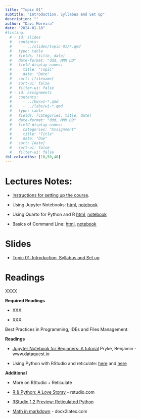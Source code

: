 ```yaml
---
title: "Topic 01"
subtitle: "Introduction, Syllabus and Set up"
description: ""
author: "Davi Moreira"
date: "2024-01-18"
#listing:
  # - id: slides
  #   contents:
  #     - ../slides/topic-01/*.qmd
  #   type: table
  #   fields: [title, date]
  #   date-format: "ddd, MMM DD"
  #   field-display-names:
  #     title: "Topic"
  #     date: "Date"
  #   sort: [filename]
  #   sort-ui: false
  #   filter-ui: false
  # - id: assignments
  #   contents:
  #     - ../hw/w1-*.qmd
  #     - ../labs/w1-*.qmd
  #   type: table
  #   fields: [categories, title, date]
  #   date-format: "ddd, MMM DD"
  #   field-display-names:
  #     categories: "Assignment"
  #     title: "Title"
  #     date: "Due"
  #   sort: [date]
  #   sort-ui: false
  #   filter-ui: false
tbl-colwidths: [10,50,40]
---
```


# Lectures Notes:

-   [Instructions for setting up the course](/lecture_notes/topic-01/course_infrastructure.html).

-   Using Jupyter Notebooks: [html](/lecture_notes/topic-01/_using-jupyter-notebooks.html), <a href="/lecture_notes/topic-01/_using-jupyter-notebooks.ipynb" download> notebook </a>

-   Using Quarto for Python and R [html](/lecture_notes/topic-01/intro-to-quarto.html), <a href="/lecture_notes/topic-01/intro-to-quarto.qmd" download> notebook </a>

-   Basics of Command Line: [html](/lecture_notes/topic-01/_basics_of_cmd.html), <a href="/lecture_notes/topic-01/_basics_of_cmd.ipynb" download> notebook </a>

# Slides

-   [Topic 01: Introduction, Syllabus and Set up](/slides/topic-01.html)

# Readings

XXXX

**Required Readings**

-   XXX

-   XXX

Best Practices in Programming, IDEs and Files Management:

**Readings**

-   [Jupyter Notebook for Beginners: A tutorial](https://www.dataquest.io/blog/jupyter-notebook-tutorial/) Pryke, Benjamin - www.dataquest.io

-   Using Python with RStudio and reticulate: [here](https://docs.rstudio.com/tutorials/user/using-python-with-rstudio-and-reticulate/) and [here](https://support.posit.co/hc/en-us/articles/360023654474-Installing-and-Configuring-Python-with-RStudio)

**Additional**

-   More on RStudio + Reticulate

-   [R & Python: A Love Storsy](https://rstudio.com/solutions/r-and-python/) - rstudio.com

-   [RStudio 1.2 Preview: Reticulated Python](https://blog.rstudio.com/2018/10/09/rstudio-1-2-preview-reticulated-python/)

-   [Math in markdown](https://docx2latex.com/tutorials/Mathematical-equations-LaTeX.html) - docx2latex.com
